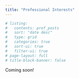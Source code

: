 ```yaml
---
title: "Professional Interests"
---
```


```r
# listing:
#   contents: prof_posts
#   sort: "date desc"
#   type: grid
#   categories: true
#   sort-ui: true
#   filter-ui: true
# page-layout: full
# title-block-banner: false
```

Coming soon!